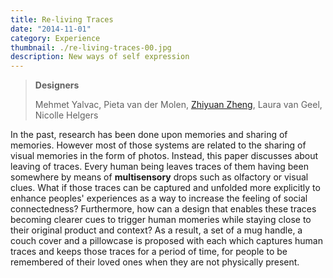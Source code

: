 ```yaml
---
title: Re-living Traces
date: "2014-11-01"
category: Experience
thumbnail: ./re-living-traces-00.jpg
description: New ways of self expression
---
```



> **Designers**
>
> Mehmet Yalvac, Pieta van der Molen, [Zhiyuan Zheng](/), Laura van Geel, Nicolle Helgers

In the past, research has been done upon memories and sharing of memories. However most of those systems are related to the sharing of visual memories in the form of photos. Instead, this paper discusses about leaving of traces. Every human being leaves traces of them having been somewhere by means of **multisensory** drops such as olfactory or visual clues. What if those traces can be captured and unfolded more explicitly to enhance peoples' experiences as a way to increase the feeling of social connectedness? Furthermore, how can a design that enables these traces becoming clearer cues to trigger human momeries while staying close to their original product and context? As a result, a set of a mug handle, a couch cover and a pillowcase is proposed with each which captures human traces and keeps those traces for a period of time, for people to be remembered of their loved ones when they are not physically present.

<EmbedVideo
  width="full"
  host="vimeo"
  source="99319264"
  title="The digital journey"
/>
